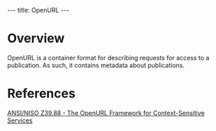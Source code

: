 ---
title: OpenURL
---

=Overview=

OpenURL is a container format for describing requests for access to a publication.  As such, it contains metadata about publications.


=References=
[http://www.niso.org/kst/reports/standards?step=2&gid=&project_key=d5320409c5160be4697dc046613f71b9a773cd9e ANSI/NISO Z39.88 - The OpenURL Framework for Context-Sensitive Services]